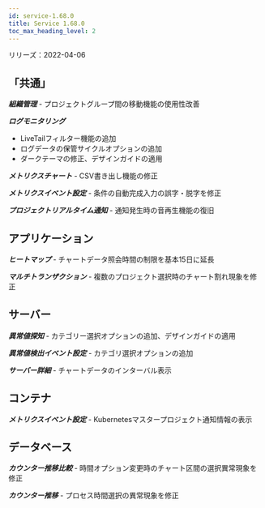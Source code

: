 ```yaml
---
id: service-1.68.0
title: Service 1.68.0
toc_max_heading_level: 2
---
```



リリーズ：2022-04-06

## 「共通」

**_組織管理_** - プロジェクトグループ間の移動機能の使用性改善

**_ログモニタリング_**

-   LiveTailフィルター機能の追加
-   ログデータの保管サイクルオプションの追加
-   ダークテーマの修正、デザインガイドの適用

**_メトリクスチャート_** - CSV書き出し機能の修正

**_メトリクスイベント設定_** - 条件の自動完成入力の誤字・脱字を修正

**_プロジェクトリアルタイム通知_** - 通知発生時の音再生機能の復旧

## アプリケーション

**_ヒートマップ_** - チャートデータ照会時間の制限を基本15日に延長

**_マルチトランザクション_** - 複数のプロジェクト選択時のチャート割れ現象を修正

## サーバー

**_異常値探知_** - カテゴリー選択オプションの追加、デザインガイドの適用

**_異常値検出イベント設定_** - カテゴリ選択オプションの追加

**_サーバー詳細_** - チャートデータのインターバル表示

## コンテナ

**_メトリクスイベント設定_** - Kubernetesマスタープロジェクト通知情報の表示

## データベース

**_カウンター推移比較_** - 時間オプション変更時のチャート区間の選択異常現象を修正

**_カウンター推移_** - プロセス時間選択の異常現象を修正
